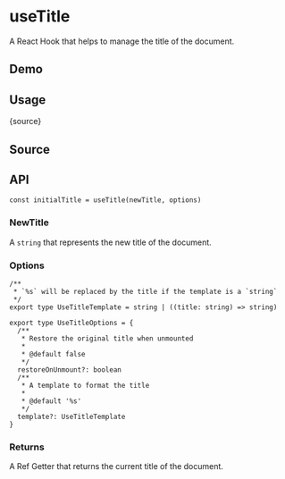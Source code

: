 # useTitle


<HooksType category="Browser" />

A React Hook that helps to manage the title of the document.

## Demo


<App />

## Usage


<RawCode>{source}</RawCode>

## Source


<Source />

## API

```tsx
const initialTitle = useTitle(newTitle, options)
```

### NewTitle

A `string` that represents the new title of the document.

### Options

```tsx
/**
 * `%s` will be replaced by the title if the template is a `string`
 */
export type UseTitleTemplate = string | ((title: string) => string)

export type UseTitleOptions = {
  /**
   * Restore the original title when unmounted
   *
   * @default false
   */
  restoreOnUnmount?: boolean
  /**
   * A template to format the title
   *
   * @default '%s'
   */
  template?: UseTitleTemplate
}
```

### Returns


<Tip type="ref-getter" name="initialTitle" />

A Ref Getter that returns the current title of the document.
